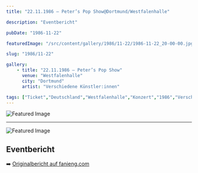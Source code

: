 ```yaml
---
title: "22.11.1986 – Peter’s Pop Show@Dortmund/Westfalenhalle"

description: "Eventbericht"

pubDate: "1986-11-22"

featuredImage: "/src/content/gallery/1986/11-22/1986-11-22_20-00-00.jpg"

slug: "1986/11-22"

gallery:
    - title: "22.11.1986 – Peter’s Pop Show"
      venue: "Westfalenhalle"
      city: "Dortmund"
      artist: "Verschiedene Künstler:innen"

tags: ["Ticket","Deutschland","Westfalenhalle","Konzert","1986","Verschiedene Künstler:innen","Dortmund","€0.00"]
---
```


![Featured Image](/src/content/gallery/1986/11-22/1986-11-22_20-00-00.jpg)

---

![Featured Image](/src/content/gallery/1986/11-22/1986-11-22_20-00-01.jpg)

## Eventbericht

➡️ [Originalbericht auf fanieng.com](https://fanieng.com/1986/11-22/22-11-1986-peters-pop-show-dortmund-westfalenhalle)
